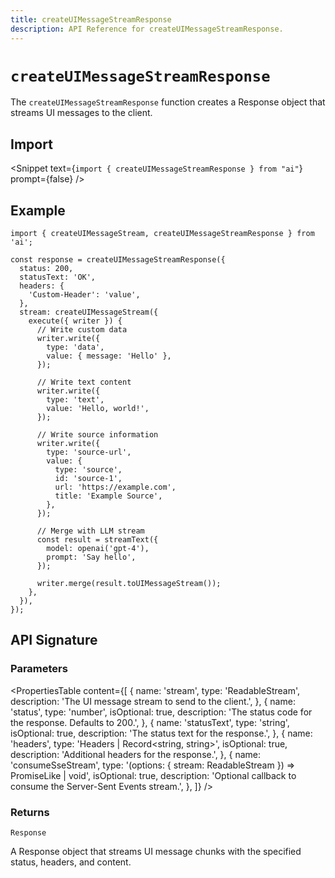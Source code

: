 ```yaml
---
title: createUIMessageStreamResponse
description: API Reference for createUIMessageStreamResponse.
---
```


# `createUIMessageStreamResponse`

The `createUIMessageStreamResponse` function creates a Response object that streams UI messages to the client.

## Import

<Snippet
  text={`import { createUIMessageStreamResponse } from "ai"`}
  prompt={false}
/>

## Example

```tsx
import { createUIMessageStream, createUIMessageStreamResponse } from 'ai';

const response = createUIMessageStreamResponse({
  status: 200,
  statusText: 'OK',
  headers: {
    'Custom-Header': 'value',
  },
  stream: createUIMessageStream({
    execute({ writer }) {
      // Write custom data
      writer.write({
        type: 'data',
        value: { message: 'Hello' },
      });

      // Write text content
      writer.write({
        type: 'text',
        value: 'Hello, world!',
      });

      // Write source information
      writer.write({
        type: 'source-url',
        value: {
          type: 'source',
          id: 'source-1',
          url: 'https://example.com',
          title: 'Example Source',
        },
      });

      // Merge with LLM stream
      const result = streamText({
        model: openai('gpt-4'),
        prompt: 'Say hello',
      });

      writer.merge(result.toUIMessageStream());
    },
  }),
});
```

## API Signature

### Parameters

<PropertiesTable
  content={[
    {
      name: 'stream',
      type: 'ReadableStream<UIMessageChunk>',
      description: 'The UI message stream to send to the client.',
    },
    {
      name: 'status',
      type: 'number',
      isOptional: true,
      description: 'The status code for the response. Defaults to 200.',
    },
    {
      name: 'statusText',
      type: 'string',
      isOptional: true,
      description: 'The status text for the response.',
    },
    {
      name: 'headers',
      type: 'Headers | Record<string, string>',
      isOptional: true,
      description: 'Additional headers for the response.',
    },
    {
      name: 'consumeSseStream',
      type: '(options: { stream: ReadableStream<string> }) => PromiseLike<void> | void',
      isOptional: true,
      description:
        'Optional callback to consume the Server-Sent Events stream.',
    },
  ]}
/>

### Returns

`Response`

A Response object that streams UI message chunks with the specified status, headers, and content.
